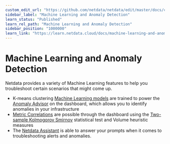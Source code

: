 ```yaml
---
custom_edit_url: "https://github.com/netdata/netdata/edit/master/docs/category-overview-pages/machine-learning-and-assisted-troubleshooting.md"
sidebar_label: "Machine Learning and Anomaly Detection"
learn_status: "Published"
learn_rel_path: "Machine Learning and Anomaly Detection"
sidebar_position: "1000000"
learn_link: "https://learn.netdata.cloud/docs/machine-learning-and-anomaly-detection"
---
```


# Machine Learning and Anomaly Detection

Netdata provides a variety of Machine Learning features to help you troubleshoot certain scenarios that might come up.

- K-means clustering [Machine Learning models](/docs/machine-learning-and-anomaly-detection/ml-models-and-anomaly-detection) are trained to power the [Anomaly Advisor](/docs/dashboards-and-charts/anomaly-advisor-tab) on the dashboard, which allows you to identify anomalies in your infrastructure
- [Metric Correlations](/docs/machine-learning-and-anomaly-detection/metric-correlations) are possible through the dashboard using the [Two-sample Kolmogorov Smirnov](https://en.wikipedia.org/wiki/Kolmogorov%E2%80%93Smirnov_test#Two-sample_Kolmogorov%E2%80%93Smirnov_test) statistical test and Volume heuristic measures
- The [Netdata Assistant](/docs/machine-learning-and-anomaly-detection/ai-powered-troubleshooting-assistant) is able to answer your prompts when it comes to troubleshooting alerts and anomalies.
